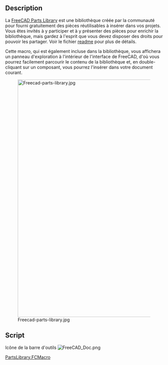 <languages/>
{{Macro/fr
|Name=Parts Library
|Icon=FreeCAD Doc.png
|Description=Démarre le navigateur de la bibliothèque de pièces FreeCAD.<br/>La bibliothèque de pièces FreeCAD est un effort communautaire pour fournir une bibliothèque gratuite de pièces réutilisables à insérer dans vos projets.<br/>Vous êtes invités à participer et à soumettre des pièces à la bibliothèque, mais gardez à l'esprit que vous devez avoir les droits pour les partager. Consultez le fichier readme pour plus de détails.
|Author=yorik
|Version=01.00
|Date=2014-03-25
|FCVersion=Toutes versions
|Download=[https://www.freecadweb.org/wiki/images/9/9d/FreeCAD_Doc.png Icône de la barre d'outils]
}}

==Description==

La [http://github.com/yorikvanhavre/FreeCAD-library FreeCAD Parts Library] est une bibliothèque créée par la communauté pour fourni gratuitement des pièces réutilisables à insérer dans vos projets. Vous êtes invités à y participer et à y présenter des pièces pour enrichir la bibliothèque, mais gardez à l'esprit que vous devez disposer des droits pour pouvoir les partager. Voir le fichier  [http://github.com/yorikvanhavre/FreeCAD-library readme] pour plus de détails.

{{Codeextralink|https://raw.githubusercontent.com/FreeCAD/FreeCAD-library/master/PartsLibrary.FCMacro}}

Cette macro, qui est également incluse dans la bibliothèque, vous affichera un panneau d'exploration à l'intérieur de l'interface de FreeCAD, d'où vous pourrez facilement parcourir le contenu de la bibliothèque et, en double-cliquant sur un composant, vous pourrez l'insérer dans votre document courant.

[[Image:Freecad-parts-library.jpg|760px]]

==Script==

Icône de la barre d'outils [[Image:FreeCAD_Doc.png]]

[http://github.com/yorikvanhavre/FreeCAD-library/blob/master/PartsLibrary.FCMacro PartsLibrary.FCMacro]